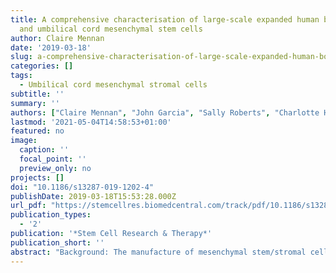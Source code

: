 ```yaml
---
title: A comprehensive characterisation of large-scale expanded human bone marrow
  and umbilical cord mesenchymal stem cells
author: Claire Mennan
date: '2019-03-18'
slug: a-comprehensive-characterisation-of-large-scale-expanded-human-bone-marrow-and-umbilical-cord-mesenchymal-stem-cells
categories: []
tags:
  - Umbilical cord mesenchymal stromal cells
subtitle: ''
summary: ''
authors: ["Claire Mennan", "John Garcia", "Sally Roberts", "Charlotte Hulme", "Karina Wright"]
lastmod: '2021-05-04T14:58:53+01:00'
featured: no
image:
  caption: ''
  focal_point: ''
  preview_only: no
projects: []
doi: "10.1186/s13287-019-1202-4"
publishDate: 2019-03-18T15:53:28.000Z
url_pdf: "https://stemcellres.biomedcentral.com/track/pdf/10.1186/s13287-019-1202-4.pdf"
publication_types:
  - '2'
publication: '*Stem Cell Research & Therapy*'
publication_short: ''
abstract: "Background: The manufacture of mesenchymal stem/stromal cells (MSCs) for clinical use needs to be cost effective, safe and scaled up. Current methods of expansion on tissue culture plastic are labour-intensive and involve several ‘open’ procedures. We have used the closed Quantum® hollow fibre bioreactor to expand four cultures each of MSCs derived from bone marrow (BM) and, for the first time, umbilical cords (UCs) and assessed extensive characterisation profiles for each, compared to parallel cultures grown on tissue culture plastic. <br>Methods: Bone marrow aspirate was directly loaded into the Quantum®, and cells were harvested and characterised at passage (P) 0. Bone marrow cells were re-seeded into the Quantum®, harvested and further characterised at P1. UC-MSCs were isolated enzymatically and cultured once on tissue culture plastic, before loading cells into the Quantum®, harvesting and characterising at P1. Quantum®-derived cultures were phenotyped in terms of immunoprofile, tri-lineage differentiation, response to inflammatory stimulus and telomere length, as were parallel cultures expanded on tissue culture plastic. <br>Results: Bone marrow cell harvests from the Quantum® were 23.1±16.2×106 in 14±2days (P0) and 131±84×106 BM-MSCs in 13±1days (P1), whereas UC-MSC harvests from the Quantum® were 168±52×106 UC-MSCs after 7±2days (P1). Quantum®- and tissue culture plastic-expanded cultures at P1 adhered to criteria for MSCs in terms of cell surface markers, multipotency and plastic adherence, whereas the integrins, CD29, CD49c and CD51/61, were found to be elevated on Quantum®-expanded BM-MSCs. Rapid culture expansion in the Quantum® did not cause shortened telomeres when compared to cultures on tissue culture plastic. Immunomodulatory gene expression was variable between donors but showed that all MSCs upregulated indoleamine 2, 3-dioxygenase (IDO). <br>Conclusions: The results presented here demonstrate that the Quantum® can be used to expand large numbers of MSCs from bone marrow and umbilical cord tissues for next-generation large-scale manufacturing, without impacting on many of the properties that are characteristic of MSCs or potentially therapeutic. Using the Quantum®, we can obtain multiple MSC doses from a single manufacturing run to treat many patients. Together, our findings support the development of cheaper cell-based treatments."
---
```

